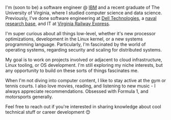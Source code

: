 I'm (soon to be) a software engineer @ [IBM]() and a recent graduate of The University of Virginia, where I studied computer science and data science.
Previously, I've done software engineering at [Dell Technologies](), a [naval research base](), and IT at [Virginia Railway Express](). 

I'm super curious about all things low-level, whether it's new processor optimizations, development in the Linux kernel, or a new systems programming language.
Particularly, I'm fascinated by the world of operating systems, regarding security and scaling for distributed systems. 

My goal is to work on projects involved or adjacent to cloud infrastructure, Linux tooling, or OS development.
I'm still exploring my niche interests, but any opportunity to build on these sorts of things fascinates me.

When I'm not diving into computer content, I like to stay active at the gym or tennis courts. I also love movies, reading, and listening to new music - I always appreciate recommendations. 
Obsessed with Formula 1, and motorsports generally.

Feel free to reach out if you're interested in sharing knowledge about cool technical stuff or career development  😊

